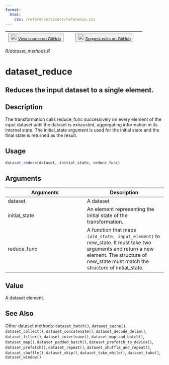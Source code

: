 ```yaml
---
format:
  html:
    css: /reference/assets/reference.css
---
```


| <button class="button"> ![](/reference/assets/GitHub-Mark-32px.png){width="20"} [View source on GitHub](https://github.com/rstudio/tfdatasets//blob/main/R/dataset_methods.R) </button> | <button class="button"> ![](/reference/assets/GitHub-Mark-32px.png){width="20"} [Suggest edits on GitHub](https://github.com/rstudio/tfdatasets//edit/main/R/dataset_methods.R) </button> |
|:------------------------------:|:--------------------------------------:|

*R/dataset_methods.R*

# dataset_reduce

## Reduces the input dataset to a single element.

## Description
The transformation calls reduce_func successively on every element of the input dataset until the dataset is exhausted, aggregating information in its internal state. The initial_state argument is used for the initial state and the final state is returned as the result. 


## Usage
```r
dataset_reduce(dataset, initial_state, reduce_func) 
```

## Arguments
|Arguments|Description|
|---|---|
| dataset | A dataset |
| initial_state | An element representing the initial state of the transformation. |
| reduce_func | A function that maps `(old_state, input_element)` to new_state. It must take two arguments and return a new element. The structure of new_state must match the structure of initial_state. |



## Value
A dataset element. 



## See Also
Other dataset methods:  `dataset_batch()`, `dataset_cache()`, `dataset_collect()`, `dataset_concatenate()`, `dataset_decode_delim()`, `dataset_filter()`, `dataset_interleave()`, `dataset_map_and_batch()`, `dataset_map()`, `dataset_padded_batch()`, `dataset_prefetch_to_device()`, `dataset_prefetch()`, `dataset_repeat()`, `dataset_shuffle_and_repeat()`, `dataset_shuffle()`, `dataset_skip()`, `dataset_take_while()`, `dataset_take()`, `dataset_window()`

